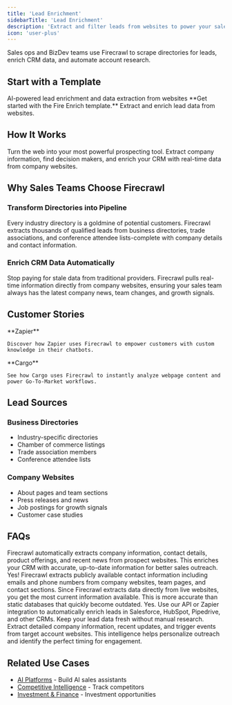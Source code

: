 ```yaml
---
title: 'Lead Enrichment'
sidebarTitle: 'Lead Enrichment'
description: 'Extract and filter leads from websites to power your sales pipeline'
icon: 'user-plus'
---
```


Sales ops and BizDev teams use Firecrawl to scrape directories for leads, enrich CRM data, and automate account research.

## Start with a Template

<Card title="Fire Enrich" icon="github" href="https://github.com/mendableai/fire-enrich">
  AI-powered lead enrichment and data extraction from websites
</Card>

<Note>
  **Get started with the Fire Enrich template.** Extract and enrich lead data from websites.
</Note>

## How It Works

Turn the web into your most powerful prospecting tool. Extract company information, find decision makers, and enrich your CRM with real-time data from company websites.

## Why Sales Teams Choose Firecrawl

### Transform Directories into Pipeline
Every industry directory is a goldmine of potential customers. Firecrawl extracts thousands of qualified leads from business directories, trade associations, and conference attendee lists-complete with company details and contact information.

### Enrich CRM Data Automatically
Stop paying for stale data from traditional providers. Firecrawl pulls real-time information directly from company websites, ensuring your sales team always has the latest company news, team changes, and growth signals.

## Customer Stories

<CardGroup cols={2}>
  <Card href="https://www.firecrawl.dev/blog/how-zapier-uses-firecrawl-to-power-chatbots">
    **Zapier**
    
    Discover how Zapier uses Firecrawl to empower customers with custom knowledge in their chatbots.
  </Card>
  <Card href="https://www.firecrawl.dev/blog/how-cargo-empowers-gtm-teams-with-firecrawl">
    **Cargo**
    
    See how Cargo uses Firecrawl to instantly analyze webpage content and power Go-To-Market workflows.
  </Card>
</CardGroup>

## Lead Sources

### Business Directories
- Industry-specific directories
- Chamber of commerce listings
- Trade association members
- Conference attendee lists

### Company Websites
- About pages and team sections
- Press releases and news
- Job postings for growth signals
- Customer case studies

## FAQs

<AccordionGroup>
  <Accordion title="How does Firecrawl enhance lead enrichment processes?">
    Firecrawl automatically extracts company information, contact details, product offerings, and recent news from prospect websites. This enriches your CRM with accurate, up-to-date information for better sales outreach.
  </Accordion>
  
  <Accordion title="Can Firecrawl find contact information from websites?">
    Yes! Firecrawl extracts publicly available contact information including emails and phone numbers from company websites, team pages, and contact sections.
  </Accordion>
  
  <Accordion title="How accurate is the lead data from Firecrawl?">
    Since Firecrawl extracts data directly from live websites, you get the most current information available. This is more accurate than static databases that quickly become outdated.
  </Accordion>
  
  <Accordion title="Can I integrate Firecrawl with my CRM?">
    Yes. Use our API or Zapier integration to automatically enrich leads in Salesforce, HubSpot, Pipedrive, and other CRMs. Keep your lead data fresh without manual research.
  </Accordion>
  
  <Accordion title="How does Firecrawl help with account-based marketing?">
    Extract detailed company information, recent updates, and trigger events from target account websites. This intelligence helps personalize outreach and identify the perfect timing for engagement.
  </Accordion>
</AccordionGroup>

## Related Use Cases

- [AI Platforms](/use-cases/ai-platforms) - Build AI sales assistants
- [Competitive Intelligence](/use-cases/competitive-intelligence) - Track competitors
- [Investment & Finance](/use-cases/investment-finance) - Investment opportunities